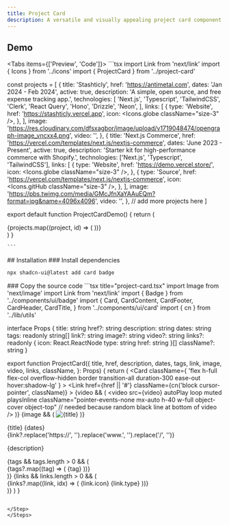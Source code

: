 ```yaml
---
title: Project Card
description: A versatile and visually appealing project card component designed to showcase your projects on a portfolio website. It features support for multiple technologies, external links, images, and videos to provide a comprehensive overview of your work.
---
```


## Demo

<Tabs items={['Preview', 'Code']}>
  <Tab value="preview">
  <ComponentSource name="project-card-demo" />
  </Tab>
  <Tab value="code">
    ```tsx 
import Link from 'next/link'
import { Icons } from '../icons'
import { ProjectCard } from '../project-card'

const projects = [
{
title: 'Stashticly',
href: 'https://antimetal.com',
dates: 'Jan 2024 - Feb 2024',
active: true,
description: 'A simple, open source, and free expense tracking app.',
technologies: [
'Next.js',
'Typescript',
'TailwindCSS',
'Clerk',
'React Query',
'Hono',
'Drizzle',
'Neon',
],
links: [
{
type: 'Website',
href: 'https://stashticly.vercel.app',
icon: <Icons.globe className="size-3" />,
},
],
image:
'https://res.cloudinary.com/dfsxagbor/image/upload/v1719048474/opengraph-image_vncxx4.png',
video: '',
},
{
title: 'Next.js Commerce',
href: 'https://vercel.com/templates/next.js/nextjs-commerce',
dates: 'June 2023 - Present',
active: true,
description: 'Starter kit for high-performance commerce with Shopify.',
technologies: ['Next.js', 'Typescript', 'TailwindCSS'],
links: [
{
type: 'Website',
href: 'https://demo.vercel.store/',
icon: <Icons.globe className="size-3" />,
},
{
type: 'Source',
href: 'https://vercel.com/templates/next.js/nextjs-commerce',
icon: <Icons.gitHub className="size-3" />,
},
],
image:
'https://pbs.twimg.com/media/GMcJfnXaYAAuEQm?format=jpg&name=4096x4096',
video: '',
},
// add more projects here
]

export default function ProjectCardDemo() {
  return (
    <div className="mx-auto grid max-w-[800px] grid-cols-1 gap-3 sm:grid-cols-2">
      {projects.map((project, id) => (
        <Link key={project.title} href={project.href}>
          <ProjectCard
            href={project.href}
            title={project.title}
            description={project.description}
            dates={project.dates}
            tags={project.technologies}
            image={project.image}
            video={project.video}
            links={project.links}
          />
        </Link>
      ))}
    </div>
  )
}

    ```

  </Tab>
</Tabs>
## Installation

<Steps>
<Step>
### Install dependencies

```bash
npx shadcn-ui@latest add card badge
```

</Step>

<Step>
### Copy the source code
```tsx title="project-card.tsx"
import Image from 'next/image'
import Link from 'next/link'
import { Badge } from '../components/ui/badge'
import {
  Card,
  CardContent,
  CardFooter,
  CardHeader,
  CardTitle,
} from '../components/ui/card'
import { cn } from '../lib/utils'

interface Props {
title: string
href?: string
description: string
dates: string
tags: readonly string[]
link?: string
image?: string
video?: string
links?: readonly {
icon: React.ReactNode
type: string
href: string
}[]
className?: string
}

export function ProjectCard({
  title,
  href,
  description,
  dates,
  tags,
  link,
  image,
  video,
  links,
  className,
}: Props) {
  return (
    <Card
      className={
        'flex h-full flex-col overflow-hidden border transition-all duration-300 ease-out hover:shadow-lg'
      }
    >
      <Link
        href={href || '#'}
        className={cn('block cursor-pointer', className)}
      >
        {video && (
          <video
            src={video}
            autoPlay
            loop
            muted
            playsInline
            className="pointer-events-none mx-auto h-40 w-full object-cover object-top" // needed because random black line at bottom of video
          />
        )}
        {image && (
          <Image
            src={image}
            alt={title}
            className="h-40 w-full overflow-hidden object-cover object-top"
            width={500}
            height={500}
          />
        )}
      </Link>
      <CardHeader className="px-2">
        <div className="space-y-1">
          <CardTitle className="mt-1 text-base">{title}</CardTitle>
          <time className="font-sans text-xs">{dates}</time>
          <div className="hidden font-sans text-xs underline print:visible">
            {link?.replace('https://', '').replace('www.', '').replace('/', '')}
          </div>
          <p className="prose text-muted-foreground dark:prose-invert max-w-full text-pretty font-sans text-xs">
            {description}
          </p>
        </div>
      </CardHeader>
      <CardContent className="mt-auto flex flex-col px-2">
        {tags && tags.length > 0 && (
          <div className="mt-2 flex flex-wrap gap-1">
            {tags?.map((tag) => (
              <Badge
                className="px-1 py-0 text-[10px]"
                variant="secondary"
                key={tag}
              >
                {tag}
              </Badge>
            ))}
          </div>
        )}
      </CardContent>
      <CardFooter className="px-2 pb-2">
        {links && links.length > 0 && (
          <div className="flex flex-row flex-wrap items-start gap-1">
            {links?.map((link, idx) => (
              <Link href={link?.href} key={idx} target="_blank">
                <Badge key={idx} className="flex gap-2 px-2 py-1 text-[10px]">
                  {link.icon}
                  {link.type}
                </Badge>
              </Link>
            ))}
          </div>
        )}
      </CardFooter>
    </Card>
  )
}
```

</Step>
</Steps>
